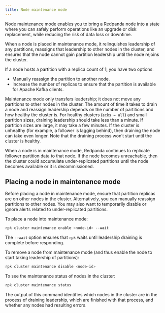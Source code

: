 ```yaml
---
title: Node maintenance mode
---
```


<head>
    <meta name="title" content="Node maintenance mode | Redpanda Docs"/>
    <meta name="description" content="Enabling node maintenance mode."/>
</head>

Node maintenance mode enables you to bring a Redpanda node into a state where you can safely perform operations like an upgrade or disk replacement, while reducing the risk of data loss or downtime.

When a node is placed in maintenance mode, it relinquishes leadership of any partitions, reassigns that leadership to other nodes in the cluster, and ensures that the node cannot gain partition leadership until the node rejoins the cluster.

If a node hosts a partition with a replica count of 1, you have two options:

* Manually reassign the partition to another node.
* Increase the number of replicas to ensure that the partition is available for Apache Kafka clients.

Maintenance mode only transfers leadership; it does not move any partitions to other nodes in the cluster. The amount of time it takes to drain a node and reassign leadership depends on the number of partitions and how healthy the cluster is. For healthy clusters (`acks = all`) and small partition sizes, draining leadership should take less than a minute. If partition sizes are large, it may take a few minutes. If the cluster is unhealthy (for example, a follower is lagging behind), then draining the node can take even longer. Note that the draining process won’t start until the cluster is healthy.

When a node is in maintenance mode, Redpanda continues to replicate follower partition data to that node. If the node becomes unreachable, then the cluster could accumulate under-replicated partitions until the node becomes available or it is decommissioned.

## Placing a node in maintenance mode

Before placing a node in maintenance mode, ensure that partition replicas are on other nodes in the cluster. Alternatively, you can manually reassign partitions to other nodes. You may also want to temporarily disable or ignore alerts related to under-replicated partitions.

To place a node into maintenance mode:

```bash
rpk cluster maintenance enable <node-id> --wait
```

The `--wait` option ensures that `rpk` waits until leadership draining is complete before responding.

To remove a node from maintenance mode (and thus enable the node to start taking leadership of partitions):

```bash
rpk cluster maintenance disable <node-id> 
```

To see the maintenance status of nodes in the cluster:

```bash
rpk cluster maintenance status
```

The output of this command identifies which nodes in the cluster are in the process of draining leadership, which are finished with that process, and whether any nodes had resulting errors.